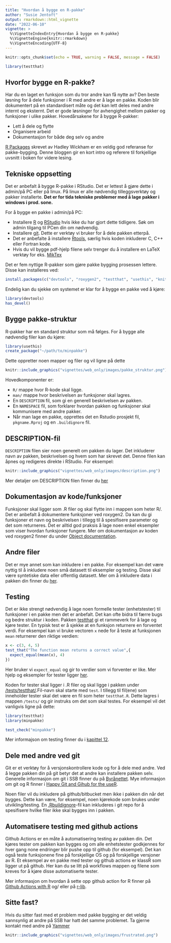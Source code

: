 ```yaml
---
title: "Hvordan å bygge en R-pakke"
author: "Susie Jentoft"
output: rmarkdown::html_vignette
date: "2022-06-10"
vignette: >
  %\VignetteIndexEntry{Hvordan å bygge en R-pakke}
  %\VignetteEngine{knitr::rmarkdown}
  %\VignetteEncoding{UTF-8}
---
```



```r
knitr::opts_chunk$set(echo = TRUE, warning = FALSE, message = FALSE)

library(testthat)
```

## Hvorfor bygge en R-pakke?
Har du en laget en funksjon som du tror andre kan få nytte av? Den beste løsning for å dele funksjoner i R med andre er å lage en pakke. Koden blir dokumentert på en standardisert måte og det kan lett deles med andre internt og eksternt. Det er gode løsninger for avhengighet mellom pakker og funksjoner i ulike pakker. Hovedårsakene for å bygge R-pakker:

* Lett å dele og flytte
* Organisere arbeid
* Dokumentasjon for både deg selv og andre

[R Packages](https://r-pkgs.org/index.html) skrevet av Hadley Wickham er en veldig god referanse for pakke-bygging. Denne bloggen gir en kort intro og referere til forkjellige uvsnitt i boken for videre lesing.


## Tekniske oppsetting
Det er anbefalt å bygge R-pakke i RStudio. Det er lettest å gjøre dette i admin/på PC eller på linux. På linux er alle nødvendig tilleggsverktøy og pakker installerte. **Det er for tida tekniske problemer med å lage pakker i windows i prod. sone.**  

For å bygge en pakke i admin/på PC:

 - Installere [R](https://www.r-project.org/) og [RStudio](https://www.rstudio.com/products/rstudio/) hvis ikke du har gjort dette tidligere. Søk om admin tilgang til PCen din om nødvendig. 
 - Installere [git](https://git-scm.com/). Dette er verktøy vi bruker for å dele pakken etterpå. 
 - Det er anbefalte å installere [Rtools](https://cran.r-project.org/bin/windows/Rtools/rtools40.html), særlig hvis koden inkluderer C, C++ eller Fortran kode.
 - Hvis du vil bygge pdf-hjelp filene selv trenger du å installere en LaTeX verktøy for eks. [MikTex](https://miktex.org/download)

Det er fem nyttige R-pakker som gjøre pakke bygging prosessen lettere. Disse kan installeres ved:

```r
install.packages(c("devtools", "roxygen2", "testthat", "usethis", "knitr"))
```

Endelig kan du sjekke om systemet er klar for å bygge en pakke ved å kjøre:

```r
library(devtools)
has_devel()
```


## Bygge pakke-struktur
R-pakker har en standard struktur som må følges. For å bygge alle nødvendig filer kan du kjøre:

```r
library(usethis)
create_package("~/path/to/minpakke")
```

Dette  oppretter noen mapper og filer og vil ligne på dette

```r
knitr::include_graphics("vignettes/web_only/images/pakke_struktur.png")
```

Hovedkomponenter er:

 - `R/`  mappe hvor R-kode skal ligge.
 - `man/`  mappe hvor beskrivelsen av funksjoner skal lagres.
 - En `DESCRIPTION` fil, som gi en generell beskrivelsen av pakken.
 - En `NAMESPACE` fil, som forklarer hvordan pakken og funksjoner skal kommunisere med andre pakker.
 - Når man lage en pakke, opprettes det en Rstudio prosjekt fil, `pkgname.Rproj` og en `.buildignore` fil.

## DESCRIPTION-fil
`DESCRIPTION` filen sier noen generelt om pakken du lager. Det inkluderer navn av pakken, beskrivelsen og hvem som har skrevet det. Denne filen kan åpnes og redigeres direkte i RStudio. For eksempel:

```r
knitr::include_graphics("vignettes/web_only/images/description.png")
```

Mer detaljer om DESCRIPTION filen finner du [her](https://r-pkgs.org/description.html) 


## Dokumentasjon av kode/funksjoner
Funksjoner skal ligger som .R filer og skal flytte inn i mappen som heter R/. Det er anbefalt å dokumentere funksjoner ved roxygen2. Da kan du gi funksjoner et navn og beskrivelsen i tillegg til å spesifisere parameter og det som returneres. Det er alltid god praksis å lage noen enkel eksempler som viser hvordan funksjoner fungere. Mer om dokumentasjon av koden ved roxygen2 finner du under [Object documentation](https://r-pkgs.org/man.html).

## Andre filer
Det er mye annet som kan inkludere i en pakke. For eksempel kan det være nyttig til å inkludere noen små datasett til eksempler og testing. Disse skal være syntetiske data eller offentlig datasett. Mer om å inkludere data i pakken din finner du [her](https://r-pkgs.org/data.html).


## Testing
Det er ikke strengt nødvendig å lage noen formelle tester (enhetstester) til funksjoner i en pakke men det er anbefalt. Det kan ofte bidra til færre bugs og bedre struktur i koden. Pakken [testthat](https://testthat.r-lib.org) gi et rammeverk for å lage og kjøre tester. En typisk test er å sjekke at en funksjon returnere en forventet verdi. For eksempel kan vi bruke vectoren `x` nede for å teste at funksjonen `mean` returnerer den riktige verdien:

```r
x <- c(3, 4, 5)
test_that("The function mean returns a correct value",{
  expect_equal(mean(x), 4)
})
```

Her bruker vi `expect_equal` og gir to verdier som vi forventer er like. Mer hjelp og eksempler for tester ligger [her](https://r-pkgs.org/tests.html#expectations).

Koden for tester skal ligger i .R filer og skal ligge i pakken under [/tests/testthat/](https://r-pkgs.org/tests.html#test-organisation).Fil-navn skal starte med `test`. I tillegg til fil(ene) som inneholder tester skal det være en fil som heter `testthat.R`. Dette lagres i mappen `/tests/` og gir instruks om det som skal testes. For eksempel vil det vanligvis ligne på dette:


```r
library(testthat)
library(minpakke)

test_check("minpakke")
```

Mer informajson om testing finner du i [kapittel 12](https://r-pkgs.org/tests.html).


## Dele med andre ved git
Git er et verktøy for å versjonskontrollere kode og for å dele med andre. Ved å legge pakken din på git betyr det at andre kan installere pakken selv. Generelle informasjon om git i SSB finner du på [Byrånettet](https://ssbno.sharepoint.com/sites/Kompetanseogutvikling/SitePages/Git-i-SSB.aspx). Mye informasjon om git og R finner i [Happy Git and Gihub for the useR](https://happygitwithr.com/index.html).

Noen filer vil du inkludere på github/bitbucket men ikke i pakken din når det bygges. Dette kan være, for eksempel, noen kjørekode som brukes under utvikling/testing. En 
[.Rbuildignore](https://r-pkgs.org/package-structure-state.html?q=buildignore#rbuildignore)-fil kan inkluderes i git repo for å spesifisere hvilke filer ikke skal  bygges inn i pakken.


## Automatisere testing med github actions
Github Actions er en måte å automatisering testing av pakken din. Det kjøres tester om pakken kan bygges og om alle enhetstester godkjennes for hver gang none endringer blir pushe opp til github (for eksempel). Det kan også teste funksjonene fine på forskjellige OS og på forskjellige versjoner av R. Et eksempel av en pakke med tester og github actions er klassR som ligger ut på github. Her kan du se litt på workflows mappen og filene som kreves for å kjøre disse automatiserte tester. 

Mer informasjon om hvordan å sette opp github action for R finner på [Github Actions with R](https://orchid00.github.io/actions_sandbox/index.html#what-are-github-actions) og/ eller på [r-lib](https://github.com/r-lib/actions).


## Sitte fast?
Hvis du sitter fast med et problem med pakke bygging er det veldig sannsynlig at andre på SSB har hatt det samme problemet. Ta gjerne kontakt med andre på [Yammer](https://www.yammer.com/ssb.no/#/threads/inGroup?type=in_group&feedId=9481952) 

```r
knitr::include_graphics("vignettes/web_only/images/frustrated.png")
```
